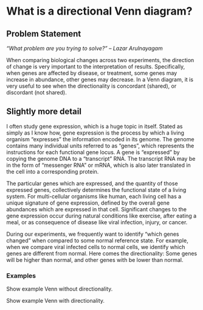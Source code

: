 # What is a directional Venn diagram?

## Problem Statement

*"What problem are you trying to solve?" -- Lazar Arulnayagam*

When comparing biological changes across two experiments, the direction
of change is very important to the interpretation of results.
Specifically, when genes are affected by disease, or treatment,
some genes may increase in abundance, other genes may decrease.
In a Venn diagram, it is very useful to see when the directionality
is concordant (shared), or discordant (not shared).

## Slightly more detail

I often study gene expression, which is a huge topic in itself.
Stated as simply as I know how, gene expression is the process by
which a living organism "expresses" the information encoded in its
genome. The genome contains many individual units referred to as "genes",
which represents the instructions for each functional gene locus.
A gene is "expressed" by copying the genome DNA to a "transcript" RNA.
The transcript RNA may be in the form of "messenger RNA" or mRNA,
which is also later translated in the cell into a corresponding protein.

The particular genes which are expressed, and the quantity of those
expressed genes, collectively determines the functional state of a living
system. For multi-cellular organisms like human, each living cell has a unique
signature of gene expression, defined by the overall gene abundances
which are expressed in that cell.
Significant changes to the gene expression occur during natural conditions
like exercise, after eating a meal, or as consequence of disease like
viral infection, injury, or cancer.

During our experiments, we frequently want to identify "which genes changed"
when compared to some normal reference state. For example, when we compare
viral infected cells to normal cells, we identify which genes are different
from normal. Here comes the directionality: Some genes will be higher than
normal, and other genes with be lower than normal.



### Examples {-}

Show example Venn without directionality.

Show example Venn with directionality.
